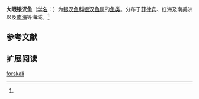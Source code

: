 {{Speciesbox
| name = 大眼银汉鱼
| status = 
| status_system = 
| image = 
| genus = Allanetta
| species = forskali
| authority = Ruppell, 1835<ref name='id6693'>{{cite web| url =http://www.bioinfo.cn/db05/BjdwSpecies.php?action=view&id=6693| title =大眼银汉鱼| work =中国动物物种编目数据库| publisher =中国科学院微生物研究所| author =中国科学院动物研究所| accessdate =2009-04-11| deadurl =yes| archiveurl =https://web.archive.org/web/20160305054350/http://www.bioinfo.cn/db05/BjdwSpecies.php?action=view&id=6693| archivedate =2016-03-05}}</ref>
}}

'''大眼银汉鱼'''（[[学名|学名]]：{{lang|la|''Allanetta forskali''}}）为[[银汉鱼科|银汉鱼科]][[银汉鱼属|银汉鱼属]]的[[鱼类|鱼类]]。分布于[[菲律宾|菲律宾]]、红海及南美洲以及[[南海|南海]]等海域。<ref name='id6693'/>

== 参考文献 ==
{{reflist}}

== 扩展阅读 ==
{{refbegin}}
{{wikispecies-inline|Allanetta forskali|大眼银汉鱼}}
{{refend}}
{{Taxonbar|from=Q10937036}}

[[Category:银汉鱼属|forskali]]


{{鱼类小作品}}